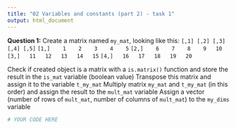 ```yaml
---
title: "02 Variables and constants (part 2) - task 1"
output: html_document
---
```


**Question 1:** Create a matrix named `my_mat`, looking like this:
`      [,1] [,2] [,3] [,4] [,5]`
`[1,]    1    2    3    4    5`
`[2,]    6    7    8    9   10`
`[3,]   11   12   13   14   15`
`[4,]   16   17   18   19   20`

Check if created object is a matrix with a `is.matrix()` function and store the result in the `is_mat` variable (boolean value)
Transpose this matrix and assign it to the variable `t_my_mat`
Multiply matrix `my_mat` and `t_my_mat` (in this order) and assign the result to the `mult_mat` variable
Assign a vector (number of rows of `mult_mat`, number of columns of `mult_mat`) to the `my_dims` variable


```r
# YOUR CODE HERE
```
